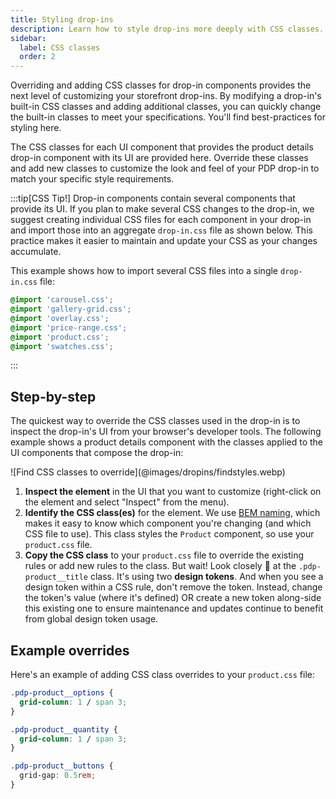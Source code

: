 ```yaml
---
title: Styling drop-ins
description: Learn how to style drop-ins more deeply with CSS classes.
sidebar:
  label: CSS classes
  order: 2
---
```



Overriding and adding CSS classes for drop-in components provides the next level of customizing your storefront drop-ins. By modifying a drop-in's built-in CSS classes and adding additional classes, you can quickly change the built-in classes to meet your specifications. You'll find best-practices for styling here.


The CSS classes for each UI component that provides the product details drop-in component with its UI are provided here. Override these classes and add new classes to customize the look and feel of your PDP drop-in to match your specific style requirements.

:::tip[CSS Tip!]
Drop-in components contain several components that provide its UI. If you plan to make several CSS changes to the drop-in, we suggest creating individual CSS files for each component in your drop-in and import those into an aggregate `drop-in.css` file as shown below. This practice makes it easier to maintain and update your CSS as your changes accumulate.

This example shows how to import several CSS files into a single `drop-in.css` file:

```css title="drop-in.css"
@import 'carousel.css';
@import 'gallery-grid.css';
@import 'overlay.css';
@import 'price-range.css';
@import 'product.css';
@import 'swatches.css';
```

:::

## Step-by-step

The quickest way to override the CSS classes used in the drop-in is to inspect the drop-in's UI from your browser's developer tools. The following example shows a product details component with the classes applied to the UI components that compose the drop-in:

<Diagram caption="Find CSS classes to override.">
  ![Find CSS classes to override](@images/dropins/findstyles.webp)
</Diagram>

<Callouts>

1. **Inspect the element** in the UI that you want to customize (right-click on the element and select "Inspect" from the menu).
1. **Identify the CSS class(es)** for the element. We use [BEM naming](https://getbem.com/naming/), which makes it easy to know which component you're changing (and which CSS file to use). This class styles the `Product` component, so use your `product.css` file.
1. **Copy the CSS class** to your `product.css` file to override the existing rules or add new rules to the class. But wait! Look closely 🧐 at the `.pdp-product__title` class. It's using two **design tokens**. And when you see a design token within a CSS rule, don't remove the token. Instead, change the token's value (where it's defined) OR create a new token along-side this existing one to ensure maintenance and updates continue to benefit from global design token usage.

</Callouts>

## Example overrides

Here's an example of adding CSS class overrides to your `product.css` file:

```css title="product.css"
.pdp-product__options {
  grid-column: 1 / span 3;
}

.pdp-product__quantity {
  grid-column: 1 / span 3;
}

.pdp-product__buttons {
  grid-gap: 0.5rem;
}
```
